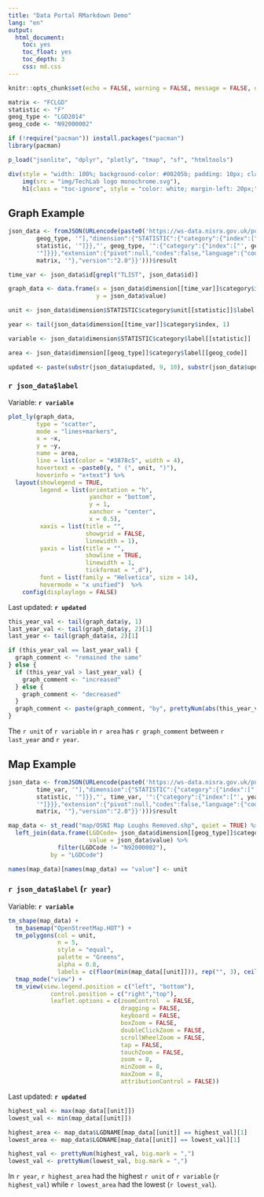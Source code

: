 ---
title: "Data Portal RMarkdown Demo"
lang: "en"
output:
  html_document:
    toc: yes
    toc_float: yes
    toc_depth: 3
    css: md.css
---

```{r setup, include=FALSE}
knitr::opts_chunk$set(echo = FALSE, warning = FALSE, message = FALSE, out.width = "100%")

matrix <- "FCLGD"
statistic <- "F"
geog_type <- "LGD2014"
geog_code <- "N92000002"

if (!require("pacman")) install.packages("pacman")
library(pacman)

p_load("jsonlite", "dplyr", "plotly", "tmap", "sf", "htmltools")

```

```{r page banner}

div(style = "width: 100%; background-color: #00205b; padding: 10px; class: row; display: flex; margin-left: 0px; margin-right: 0px; align-items: center",
    img(src = "img/TechLab logo monochrome.svg"),
    h1(class = "toc-ignore", style = "color: white; margin-left: 20px;", rmarkdown::metadata$title))

```

## Graph Example

```{r read data for graph}
json_data <- fromJSON(URLencode(paste0('https://ws-data.nisra.gov.uk/public/api.jsonrpc?data={"jsonrpc":"2.0","method":"PxStat.Data.Cube_API.ReadDataset","params":{"class":"query","id":["STATISTIC","',
        geog_type, '"],"dimension":{"STATISTIC":{"category":{"index":["',
        statistic, '"]}},"', geog_type, '":{"category":{"index":["', geog_code, 
        '"]}}},"extension":{"pivot":null,"codes":false,"language":{"code":"en"},"format":{"type":"JSON-stat","version":"2.0"},"matrix":"', 
        matrix, '"},"version":"2.0"}}')))$result

time_var <- json_data$id[grepl("TLIST", json_data$id)]

graph_data <- data.frame(x = json_data$dimension[[time_var]]$category$index,
                         y = json_data$value)

unit <- json_data$dimension$STATISTIC$category$unit[[statistic]]$label

year <- tail(json_data$dimension[[time_var]]$category$index, 1)

variable <- json_data$dimension$STATISTIC$category$label[[statistic]]

area <- json_data$dimension[[geog_type]]$category$label[[geog_code]]

updated <- paste(substr(json_data$updated, 9, 10), substr(json_data$updated, 6, 7), substr(json_data$updated, 1, 4), sep = "/")

```

### `r json_data$label`

Variable: __`r variable`__

```{r plot chart}
plot_ly(graph_data,
        type = "scatter",
        mode = "lines+markers",
        x = ~x,
        y = ~y,
        name = area,
        line = list(color = "#3878c5", width = 4),
        hovertext = ~paste0(y, " (", unit, ")"),
        hoverinfo = "x+text") %>%
  layout(showlegend = TRUE,
         legend = list(orientation = "h",
                       yanchor = "bottom",     
                       y = 1,
                       xanchor = "center",     
                       x = 0.5),
         xaxis = list(title = "",              
                      showgrid = FALSE,
                      linewidth = 1),
         yaxis = list(title = "",
                      showline = TRUE,
                      linewidth = 1,
                      tickformat = ",d"),
         font = list(family = "Helvetica", size = 14),
         hovermode = "x unified")  %>%
    config(displaylogo = FALSE)
```

Last updated: __`r updated`__

```{r graph commentary}

this_year_val <- tail(graph_data$y, 1)
last_year_val <- tail(graph_data$y, 2)[1]
last_year <- tail(graph_data$x, 2)[1]

if (this_year_val == last_year_val) {
  graph_comment <- "remained the same"
} else {
  if (this_year_val > last_year_val) {
    graph_comment <- "increased"
  } else {
    graph_comment <- "decreased"
  }
  graph_comment <- paste(graph_comment, "by", prettyNum(abs(this_year_val - last_year_val), big.mark = ","))
}


```

The `r unit` of `r variable` in `r area` has `r graph_comment` between `r last_year` and `r year`.

## Map Example

```{r map data}
json_data <- fromJSON(URLencode(paste0('https://ws-data.nisra.gov.uk/public/api.jsonrpc?data={"jsonrpc":"2.0","method":"PxStat.Data.Cube_API.ReadDataset","params":{"class":"query","id":["STATISTIC","',
        time_var, '"],"dimension":{"STATISTIC":{"category":{"index":["',
        statistic, '"]}},"', time_var, '":{"category":{"index":["', year,
        '"]}}},"extension":{"pivot":null,"codes":false,"language":{"code":"en"},"format":{"type":"JSON-stat","version":"2.0"},"matrix":"',
        matrix, '"},"version":"2.0"}}')))$result

map_data <- st_read("map/OSNI Map Loughs Removed.shp", quiet = TRUE) %>%
  left_join(data.frame(LGDCode= json_data$dimension[[geog_type]]$category$index,
                       value = json_data$value) %>%
              filter(LGDCode != "N92000002"),
            by = "LGDCode")

names(map_data)[names(map_data) == "value"] <- unit

```

### `r json_data$label` (`r year`)

Variable: __`r variable`__

```{r plot Map}
tm_shape(map_data) +
  tm_basemap("OpenStreetMap.HOT") +
  tm_polygons(col = unit,
              n = 5,
              style = "equal",
              palette = "Greens",
              alpha = 0.8,
              labels = c(floor(min(map_data[[unit]])), rep("", 3), ceiling(max(map_data[[unit]])))) +
  tmap_mode("view") + 
  tm_view(view.legend.position = c("left", "bottom"),  
            control.position = c("right","top"),        
            leaflet.options = c(zoomControl  = FALSE,  
                                dragging = FALSE,
                                keyboard = FALSE,
                                boxZoom = FALSE,
                                doubleClickZoom = FALSE,
                                scrollWheelZoom = FALSE,
                                tap = FALSE,
                                touchZoom = FALSE,
                                zoom = 8,
                                minZoom = 8,
                                maxZoom = 8,
                                attributionControl = FALSE))
```

Last updated: __`r updated`__

```{r map commentary}
highest_val <- max(map_data[[unit]])
lowest_val <- min(map_data[[unit]])

highest_area <- map_data$LGDNAME[map_data[[unit]] == highest_val][1]
lowest_area <- map_data$LGDNAME[map_data[[unit]] == lowest_val][1]

highest_val <- prettyNum(highest_val, big.mark = ",")
lowest_val <- prettyNum(lowest_val, big.mark = ",")
```

In `r year`, `r highest_area` had the highest `r unit` of `r variable` (`r highest_val`) while `r lowest_area` had the lowest (`r lowest_val`).